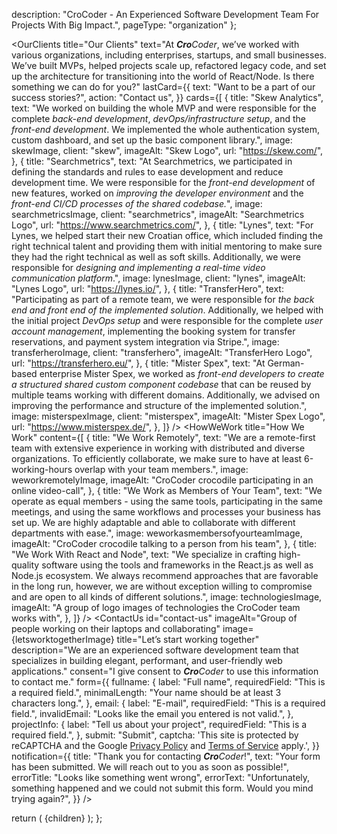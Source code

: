 

  description:
    "CroCoder - An Experienced Software Development Team For Projects With Big Impact.",
    pageType: "organization"
};

<Hero
  title="<em><b>Cro</b>Coder</em> - An Experienced Software Development Team For Projects with <b>big impact.</b>"
  text="Whether you are redesigning your app, improving your website performance, or need help structuring your codebase, we can help you <b>reach your goals.</b>"
  action="contact us"
  image={heroImage}
  imageAlt="CroCoder crocodile in a hoodie holding a laptop"
/>
<OurClients
  title="Our Clients"
  text="At <em><b>Cro</b>Coder</em>, we’ve worked with various organizations, including enterprises, startups, and small businesses. We’ve built MVPs, helped projects scale up, refactored legacy code, and set up the architecture for transitioning into the world of React/Node. Is there something we can do for you?"
  lastCard={{
    text: "Want to be a part of our success stories?",
    action: "Contact us",
  }}
  cards={[
    {
      title: "Skew Analytics",
      text: "We worked on building the whole MVP and were responsible for the complete <em>back-end development</em>, <em>devOps/infrastructure setup</em>, and the <em>front-end development</em>. We implemented the whole authentication system, custom dashboard, and set up the basic component library.",
      image: skewImage,
      client: "skew",
      imageAlt: "Skew Logo",
      url: "https://skew.com/",
    },
    {
      title: "Searchmetrics",
      text: "At Searchmetrics, we participated in defining the standards and rules to ease development and reduce development time. We were responsible for the <em>front-end development</em> of new features, worked on <em>improving the developer environment</em> and the <em>front-end CI/CD processes of the shared codebase.</em>",
      image: searchmetricsImage,
      client: "searchmetrics",
      imageAlt: "Searchmetrics Logo",
      url: "https://www.searchmetrics.com/",
    },
    {
      title: "Lynes",
      text: "For Lynes, we helped start their new Croatian office, which included finding the right technical talent and providing them with initial mentoring to make sure they had the right technical as well as soft skills. Additionally, we were responsible for <em>designing and implementing a real-time video communication platform</em>.",
      image: lynesImage,
      client: "lynes",
      imageAlt: "Lynes Logo",
      url: "https://lynes.io/",
    },
    {
      title: "TransferHero",
      text: "Participating as part of a remote team, we were responsible for <em>the back end and front end of the implemented solution</em>. Additionally, we helped with the initial project <em>DevOps setup</em> and were responsible for the complete <em>user account management</em>, implementing the booking system for transfer reservations, and payment system integration via Stripe.",
      image: transferheroImage,
      client: "transferhero",
      imageAlt: "TransferHero Logo",
      url: "https://transferhero.eu/",
    },
    {
      title: "Mister Spex",
      text: "At German-based enterprise Mister Spex, we worked as <em>front-end developers to create a structured shared custom component codebase</em> that can be reused by multiple teams working with different domains. Additionally, we advised on improving the performance and structure of the implemented solution.",
      image: misterspexImage,
      client: "misterspex",
      imageAlt: "Mister Spex Logo",
      url: "https://www.misterspex.de/",
    },
  ]}
/>
<HowWeWork
  title="How We Work"
  content={[
    {
      title: "We Work Remotely",
      text: "We are a remote-first team with extensive experience in working with distributed and diverse organizations. To efficiently collaborate, we make sure to have at least 6-working-hours overlap with your team members.",
      image: weworkremotelyImage,
      imageAlt: "CroCoder crocodile participating in an online video-call",
    },
    {
      title: "We Work as Members of Your Team",
      text: "We operate as equal members - using the same tools, participating in the same meetings, and using the same workflows and processes your business has set up. We are highly adaptable and able to collaborate with different departments with ease.",
      image: weworkasmembersofyourteamImage,
      imageAlt: "CroCoder crocodile talking to a person from his team",
    },
    {
      title: "We Work With React and Node",
      text: "We specialize in crafting high-quality software using the tools and frameworks in the React.js as well as Node.js ecosystem. We always recommend approaches that are favorable in the long run, however, we are without exception willing to compromise and are open to all kinds of different solutions.",
      image: technologiesImage,
      imageAlt:
        "A group of logo images of technologies the CroCoder team works with",
    },
  ]}
/>
<Island>
<ContactUs
  id="contact-us"
  imageAlt="Group of people working on their laptops and collaborating"
  image={letsworktogetherImage}
  title="Let’s start working together"
  description="We are an experienced software development team that specializes in building elegant, performant, and user-friendly web applications."
  consent="I give consent to <em><b>Cro</b>Coder</em> to use this information to contact me."
  form={{
    fullname: {
      label: "Full name",
      requiredField: "This is a required field.",
      minimalLength: "Your name should be at least 3 characters long.",
    },
    email: {
      label: "E-mail",
      requiredField: "This is a required field.",
      invalidEmail: "Looks like the email you entered is not valid.",
    },
    projectInfo: {
      label: "Tell us about your project",
      requiredField: "This is a required field.",
    },
    submit: "Submit",
    captcha:
      'This site is protected by reCAPTCHA and the Google <a href="https://policies.google.com/privacy">Privacy Policy</a> and <a href="https://policies.google.com/terms">Terms of Service</a> apply.',
  }}
  notification={{
    title: "Thank you for contacting <em><b>Cro</b>Coder</em>!",
    text: "Your form has been submitted. We will reach out to you as soon as possible!",
    errorTitle: "Looks like something went wrong",
    errorText:
      "Unfortunately, something happened and we could not submit this form. Would you mind trying again?",
  }}
/></Island>

  return (
    <PageLayout>
      {children}
    </PageLayout>
  );
};
